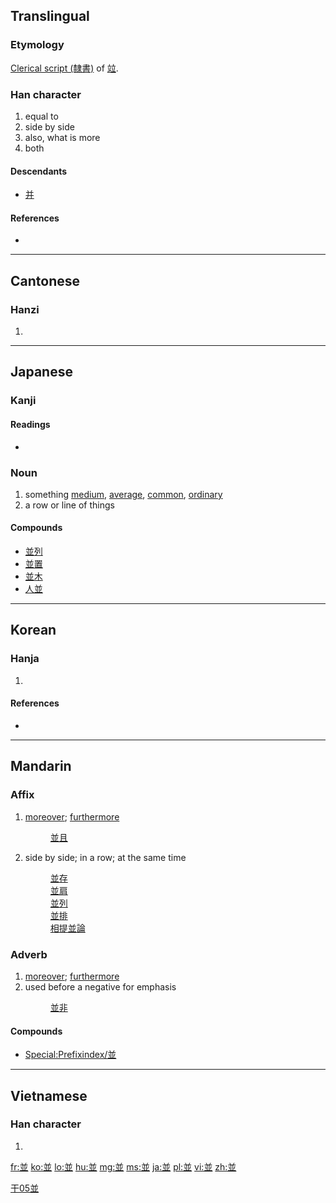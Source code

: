 {{also|并|幷|竝}}
==Translingual==
{{zh-forms|[[并]]|並}}
===Etymology===
[[w:Clerical script|Clerical script (隸書)]] of [[竝]].

===Han character===
{{Han char|rn=1|rad=一|as=07|sn=8|four=8010<sub>2</sub>|canj=廿廿金 (TTC)}}

# equal to
# side by side
# also, what is more
# both

====Descendants====
* [[并]]

====References====
* {{Han ref|kx=0078.140|dkj=00054|dj=0157.250|hdz=10246.020|uh=4E26|ud=20006|bh=A8C3|bd=43203}}

----

==Cantonese==

===Hanzi===
{{yue-hanzi|jyut=|y=bing6, bong6}}

# {{defn|lang=yue|sort=一07}}

----

==Japanese==

===Kanji===
{{ja-kanji|grade=6|rs=一07}}

====Readings====
* {{ja-readings|on=[[へい]] (hei)|kun=[[なみ]] (nami), [[ならぶ]] (narabu), [[ならびに]] (narabini)}}

===Noun===
{{ja-noun|k|hira=なみ|rom=nami}}

# something [[medium]], [[average]], [[common]], [[ordinary]]
# a row or line of things

====Compounds====
* [[並列]]
* [[並置]]
* [[並木]]
* [[人並]]

----

==Korean==

===Hanja===
{{ko-hanja|hangeul=병|rv=byeong|mr=pyŏng|eumhun=아우를|ehrv=aureul|ehmr=aurǔl|ehy=}}

# {{defn|lang=ko|sort=一07}}

====References====
* {{Hanja ref|nav=13654}}

----

==Mandarin==

===Affix===
{{infl|cmn|affix|simplified||Pinyin|bìng|traditional|並}}

# [[moreover]]; [[furthermore]]
#: [[並且]]
# side by side; in a row; at the same time
#: [[並存]]
#: [[並肩]]
#: [[並列]]
#: [[並排]]
#: [[相提並論]]

===Adverb===
{{cmn-adv|t|pin=bìng|pint=bing4|tra=並|sim=并|rs=干05}}

# [[moreover]]; [[furthermore]]
# used before a negative for emphasis
#: [[並非]]

====Compounds====
* [[Special:Prefixindex/並]]

[[Category:zh-tw:Elementary Mandarin|干05並]]

----

==Vietnamese==

===Han character===
{{vi-hantu|[[tịnh]]|rs=一07}}

# {{defn|lang=vi|sort=一07}}

[[fr:並]]
[[ko:並]]
[[lo:並]]
[[hu:並]]
[[mg:並]]
[[ms:並]]
[[ja:並]]
[[pl:並]]
[[vi:並]]
[[zh:並]]